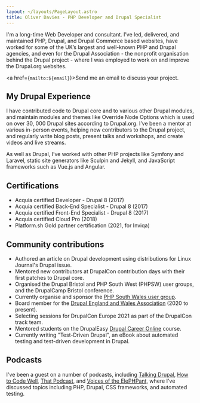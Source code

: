 ```yaml
---
layout: ~/layouts/PageLayout.astro
title: Oliver Davies - PHP Developer and Drupal Specialist
---
```



I'm a long-time Web Developer and consultant. I’ve led, delivered, and maintained PHP, Drupal, and Drupal Commerce based websites, have worked for some of the UK’s largest and well-known PHP and Drupal agencies, and even for the Drupal Association - the nonprofit organisation behind the Drupal project - where I was employed to work on and improve the Drupal.org websites.

<a href={`mailto:${email}`}>Send me an email</a> to discuss your project.

## My Drupal Experience

I have contributed code to Drupal core and to various other Drupal modules, and maintain modules and themes like Override Node Options which is used on over 30, 000 Drupal sites according to Drupal.org. I’ve been a mentor at various in-person events, helping new contributors to the Drupal project, and regularly write blog posts, present talks and workshops, and create videos and live streams.

As well as Drupal, I’ve worked with other PHP projects like Symfony and Laravel, static site generators like Sculpin and Jekyll, and JavaScript frameworks such as Vue.js and Angular.

## Certifications

- Acquia certified Developer - Drupal 8 (2017)
- Acquia certified Back-End Specialist - Drupal 8 (2017)
- Acquia certified Front-End Specialist - Drupal 8 (2017)
- Acquia certified Cloud Pro (2018)
- Platform.sh Gold partner certification (2021, for Inviqa)

## Community contributions

- Authored an article on Drupal development using distributions for Linux Journal's Drupal issue.
- Mentored new contributors at DrupalCon contribution days with their first patches to Drupal core.
- Organised the Drupal Bristol and PHP South West (PHPSW) user groups, and the DrupalCamp Bristol conference.
- Currently organise and sponsor the [PHP South Wales user group](https://www.phpsouthwales.uk).
- Board member for the [Drupal England and Wales Association](https://drupal-england-wales.github.io) (2020 to present).
- Selecting sessions for DrupalCon Europe 2021 as part of the DrupalCon track team.
- Mentored students on the DrupalEasy [Drupal Career Online](https://www.drupaleasy.com/academy/dco/course-information) course.
- Currently writing "Test-Driven Drupal", an eBook about automated testing and test-driven development in Drupal.

## Podcasts

I've been a guest on a number of podcasts, including [Talking Drupal](https://talkingdrupal.com), [How to Code Well](https://howtocodewell.fm), [That Podcast](https://thatpodcast.io), and [Voices of the ElePHPant](https://voicesoftheelephpant.com), where I've discussed topics including PHP, Drupal, CSS frameworks, and automated testing.
